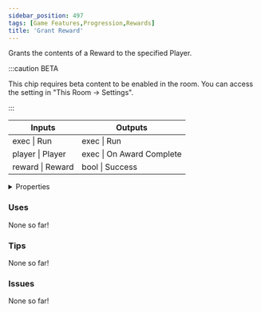 ```yaml
---
sidebar_position: 497
tags: [Game Features,Progression,Rewards]
title: 'Grant Reward'
---
```


Grants the contents of a Reward to the specified Player.

:::caution BETA

This chip requires beta content to be enabled in the room. You can access the setting in "This Room -> Settings".

:::

<IChip uuid="8b38e01f-9c85-47bb-abda-85e354c15d41"/>

<table><thead><tr><th>Inputs</th><th>Outputs</th></tr></thead><tbody><tr><td>exec | Run</td><td>exec | Run</td></tr><tr><td>player | Player</td><td>exec | On Award Complete</td></tr><tr><td>reward | Reward</td><td>bool | Success</td></tr></tbody></table>

<details>
  <summary>Properties</summary>
  <div>
    <div>
    <table>
      <tbody>
        <tr>
          <td>Is beta required?</td>
          <td>Yes</td>
        </tr>
        <tr>
          <td>Is chip a trolling risk?</td>
          <td>No</td>
        </tr>
        <tr>
          <td>Is chip a role assignment risk?</td>
          <td>No</td>
        </tr>
        <tr>
          <td>Chip UUID</td>
          <td>8b38e01f-9c85-47bb-abda-85e354c15d41</td>
        </tr>
        <tr>
          <td>Room availability</td>
          <td>Available everywhere</td>
        </tr>
      </tbody>
    </table>
    </div>
  </div>
</details>

### Uses

None so far!

### Tips

None so far!

### Issues

None so far!